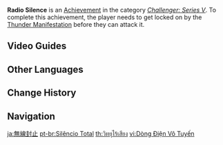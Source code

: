 {{Achievement Infobox
|title        = 
|id           = 82119
|order id     = 2119
|category     = Challenger: Series V
|description  = Get locked on by the [[Thunder Manifestation]] before you can attack it.
|requirements = 
|primogems    = 5
|tracking     = 
|topic        = Thunder Manifestation
}}
'''Radio Silence''' is an [[Achievement]] in the category ''[[Challenger: Series V]]''. To complete this achievement, the player needs to get locked on by the [[Thunder Manifestation]] before they can attack it.
<!--
==Trivia==
-->
==Video Guides==
{{EVT
|video1   = QaTd19b77xU
|caption1 = "Electric Escape" and "Radio Silence" Achievement Challenger Series V

|video2   = https://youtu.be/_GuGSRt1dio
|caption2 = Radio Silence Achievement: Challenger Series V

}}

==Other Languages==
{{Other Languages
|en      = Radio Silence
|zhs     = 无线电静默
|zhs_rm  = Wúxiàndiàn Jìngmò
|zht     = 無線電靜默
|zht_rm  = Wúxiàndiàn Jìngmò
|zh_tl   = Radio Silence
|ja      = 無線封止
|ja_rm   = Musen Fuushi
|ja_tl   = Radio Silence
|ko      = 무선 침묵
|ko_rm   = Museon Chimmuk
|ko_tl   = Radio Silence
|es      = Silencio inalámbrico
|es_tl   = Wireless Silence
|fr      = Silence radio
|fr_tl   = Radio Silence
|ru      = Радиомолчание
|ru_tl   = Radio Silence
|th      = วิทยุไร้เสียง
|th_rm   = 
|th_tl   = 
|vi      = Dòng Điện Vô Tuyến
|vi_tl   = 
|de      = Funkstille
|de_tl   = Radio Silence
|id      = Keheningan Radio
|id_tl   = Radio Silence
|pt      = Silêncio Total
|pt_tl   = 
}}

==Change History==
{{Change History|2.6}}
<!--
==References==
{{Reflist}}
-->
==Navigation==
{{Achievement Navbox|Challenger: Series V}}

[[ja:無線封止]]
[[pt-br:Silêncio Total]]
[[th:วิทยุไร้เสียง]]
[[vi:Dòng Điện Vô Tuyến]]